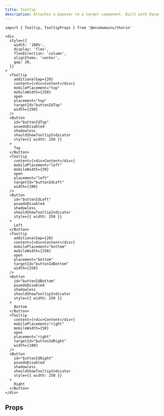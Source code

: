 ```yaml
---
title: Tooltip
description: Attaches a popover to a target component. Built with DynamicPopover.
---
```


```tsx
import { Tooltip, TooltipProps } from '@ensdomains/thorin'
```

```tsx live=true  expand=ture minHeight=300px
<div
  style={{
    width: '100%',
    display: 'flex',
    flexDirection: 'column',
    alignItems: 'center',
    gap: 20,
  }}
>
  <Tooltip
    additionalGap={20}
    content={<div>Content</div>}
    mobilePlacement="top"
    mobileWidth={250}
    open
    placement="top"
    targetId="buttonIdTop"
    width={250}
  />
  <Button
    id="buttonIdTop"
    psuedoDisabled
    shadowless
    shouldShowTooltipIndicator
    style={{ width: 250 }}
  >
    Top
  </Button>
  <Tooltip
    content={<div>Content</div>}
    mobilePlacement="left"
    mobileWidth={50}
    open
    placement="left"
    targetId="buttonIdLeft"
    width={100}
  />
  <Button
    id="buttonIdLeft"
    psuedoDisabled
    shadowless
    shouldShowTooltipIndicator
    style={{ width: 250 }}
  >
    Left
  </Button>
  <Tooltip
    additionalGap={20}
    content={<div>Content</div>}
    mobilePlacement="bottom"
    mobileWidth={250}
    open
    placement="bottom"
    targetId="buttonIdBottom"
    width={250}
  />
  <Button
    id="buttonIdBottom"
    psuedoDisabled
    shadowless
    shouldShowTooltipIndicator
    style={{ width: 250 }}
  >
    Bottom
  </Button>
  <Tooltip
    content={<div>Content</div>}
    mobilePlacement="right"
    mobileWidth={50}
    open
    placement="right"
    targetId="buttonIdRight"
    width={100}
  />
  <Button
    id="buttonIdRight"
    psuedoDisabled
    shadowless
    shouldShowTooltipIndicator
    style={{ width: 250 }}
  >
    Right
  </Button>
</div>
```

## Props

<PropsTable sourceLink={sourceLink} types={types} />
